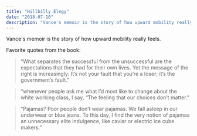 ```yaml
---
title: "Hillbilly Elegy"
date: "2018-07-10"
description: "Vance's memoir is the story of how upward mobility really feels."
---
```


Vance's memoir is the story of how upward mobility really feels.

Favorite quotes from the book:

> “What separates the successful from the unsuccessful are the expectations that they had for their own lives. Yet the message of the right is increasingly: It’s not your fault that you’re a loser; it’s the government’s fault.”

> “whenever people ask me what I’d most like to change about the white working class, I say, “The feeling that our choices don’t matter.”

> “Pajamas? Poor people don’t wear pajamas. We fall asleep in our underwear or blue jeans. To this day, I find the very notion of pajamas an unnecessary elite indulgence, like caviar or electric ice cube makers.”
